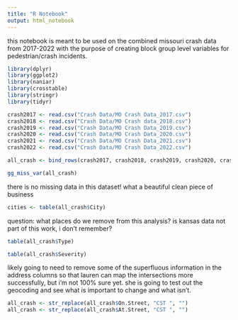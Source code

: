 ```yaml
---
title: "R Notebook"
output: html_notebook
---
```

this notebook is meant to be used on the combined missouri crash data from 2017-2022 with the purpose of creating block group level variables for pedestrian/crash incidents.

```r
library(dplyr)
library(ggplot2)
library(naniar)
library(crosstable)
library(stringr)
library(tidyr)
```
```r
crash2017 <- read.csv("Crash Data/MO Crash Data_2017.csv")
crash2018 <- read.csv("Crash Data/MO Crash data_2018.csv")
crash2019 <- read.csv("Crash Data/MO Crash Data_2019.csv")
crash2020 <- read.csv("Crash Data/MO Crash Data_2020.csv")
crash2021 <- read.csv("Crash Data/MO Crash Data_2021.csv")
crash2022 <- read.csv("Crash Data/MO Crash Data_2022.csv")
```
```r
all_crash <- bind_rows(crash2017, crash2018, crash2019, crash2020, crash2021, crash2022)
```
```r
gg_miss_var(all_crash)
```
there is no missing data in this dataset! what a beautiful clean piece of business
```r
cities <- table(all_crash$City)
```
question: what places do we remove from this analysis? is kansas data not part of this work, i don't remember?

```r
table(all_crash$Type)
```
```r
table(all_crash$Severity)
```

likely going to need to remove some of the superfluous information in the address columns so that lauren can map the intersections more successfully, but i'm not 100% sure yet. she is going to test out the geocoding and see what is important to change and what isn't. 
```r
all_crash <- str_replace(all_crash$On.Street, "CST ", "")
all_crash <- str_replace(all_crash$At.Street, "CST ", "")

```
